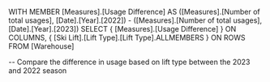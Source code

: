 WITH 
MEMBER [Measures].[Usage Difference] AS 
    ([Measures].[Number of total usages], [Date].[Year].[2022]) - 
    ([Measures].[Number of total usages], [Date].[Year].[2023])
SELECT 
    { [Measures].[Usage Difference] } ON COLUMNS, 
    { 
        [Ski Lift].[Lift Type].[Lift Type].ALLMEMBERS 
    } ON ROWS 
FROM [Warehouse]

-- Compare the difference in usage based on lift type between the 2023 and 2022 season
